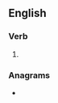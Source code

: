 ==English==

===Verb===
{{head|en|verb form}}

# {{en-past of|waddle}}

===Anagrams===
* {{anagrams|en|a=adddelw|dawdled}}